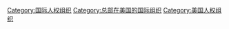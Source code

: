 [[Category:国际人权组织|Category:国际人权组织]]
[[Category:总部在美国的国际组织|Category:总部在美国的国际组织]]
[[Category:美国人权组织|Category:美国人权组织]]